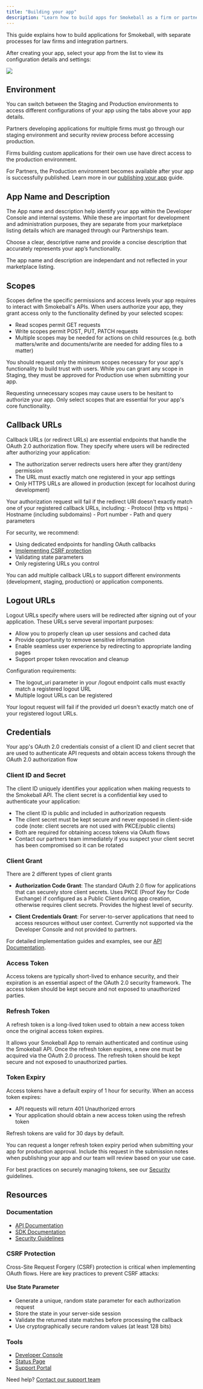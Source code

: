 ```yaml
---
title: "Building your app"
description: "Learn how to build apps for Smokeball as a firm or partner"
---
```


This guide explains how to build applications for Smokeball, with separate processes for law firms and integration partners.

After creating your app, select your app from the list to view its configuration details and settings:

<Frame>
  <img src="/images/apps/build-an-app.png"/>
</Frame>

## Environment

You can switch between the Staging and Production environments to access different configurations of your app using the tabs above your app details.

<Info>
Partners developing applications for multiple firms must go through our staging environment and security review process before accessing production.

Firms building custom applications for their own use have direct access to the production environment.
</Info>

For Partners, the Production environment becomes available after your app is successfully published. Learn more in our [publishing your app](/docs/platform-docs/publishing-app) guide.

## App Name and Description
The App name and description help identify your app within the Developer Console and internal systems. While these are important for development and administration purposes, they are separate from your marketplace listing details which are managed through our Partnerships team.

Choose a clear, descriptive name and provide a concise description that accurately represents your app’s functionality.

<Note>
The app name and description are independant and not reflected in your marketplace listing.
</Note>

## Scopes
Scopes define the specific permissions and access levels your app requires to interact with Smokeball's APIs. When users authorize your app, they grant access only to the functionality defined by your selected scopes:

- Read scopes permit GET requests
- Write scopes permit POST, PUT, PATCH requests
- Multiple scopes may be needed for actions on child resources (e.g. both matters/write and documents/write are needed for adding files to a matter)

You should request only the minimum scopes necessary for your app's functionality to build trust with users. While you can grant any scope in Staging, they must be approved for Production use when submitting your app.

<Warning>
Requesting unnecessary scopes may cause users to be hesitant to authorize your app. Only select scopes that are essential for your app's core functionality.
</Warning>


## Callback URLs
Callback URLs (or redirect URLs) are essential endpoints that handle the OAuth 2.0 authorization flow. They specify where users will be redirected after authorizing your application:

- The authorization server redirects users here after they grant/deny permission
- The URL must exactly match one registered in your app settings
- Only HTTPS URLs are allowed in production (except for localhost during development)

<Warning>
Your authorization request will fail if the redirect URI doesn't exactly match one of your registered callback URLs, including:
- Protocol (http vs https)
- Hostname (including subdomains)
- Port number
- Path and query parameters
</Warning>

For security, we recommend:
- Using dedicated endpoints for handling OAuth callbacks
- [Implementing CSRF protection](#csrf-protection)
- Validating state parameters
- Only registering URLs you control

You can add multiple callback URLs to support different environments (development, staging, production) or application components.

## Logout URLs
Logout URLs specify where users will be redirected after signing out of your application. These URLs serve several important purposes:

- Allow you to properly clean up user sessions and cached data
- Provide opportunity to remove sensitive information
- Enable seamless user experience by redirecting to appropriate landing pages
- Support proper token revocation and cleanup

Configuration requirements:
- The logout_uri parameter in your /logout endpoint calls must exactly match a registered logout URL
- Multiple logout URLs can be registered

<Warning>
Your logout request will fail if the provided url doesn't exactly match one of your registered logout URLs.
</Warning>

## Credentials
Your app's OAuth 2.0 credentials consist of a client ID and client secret that are used to authenticate API requests and obtain access tokens through the OAuth 2.0 authorization flow

### Client ID and Secret
The client ID uniquely identifies your application when making requests to the Smokeball API. The client secret is a confidential key used to authenticate your application:

- The client ID is public and included in authorization requests
- The client secret must be kept secure and never exposed in client-side code (note: client secrets are not used with PKCE/public clients)
- Both are required for obtaining access tokens via OAuth flows
- Contact our partners team immediately if you suspect your client secret has been compromised so it can be rotated

### Client Grant
There are 2 different types of client grants
- **Authorization Code Grant**: The standard OAuth 2.0 flow for applications that can securely store client secrets. Uses PKCE (Proof Key for Code Exchange) if configured as a Public Client during app creation, otherwise requires client secrets. Provides the highest level of security.

- **Client Credentials Grant**: For server-to-server applications that need to access resources without user context. Currently not supported via the Developer Console and not provided to partners.

For detailed implementation guides and examples, see our [API Documentation](/docs/api-docs).


### Access Token
Access tokens are typically short-lived to enhance security, and their expiration is an essential aspect of the OAuth 2.0 security framework. The access token should be kept secure and not exposed to unauthorized parties.

### Refresh Token
A refresh token is a long-lived token used to obtain a new access token once the original access token expires.

It allows your Smokeball App to remain authenticated and continue using the Smokeball API. Once the refresh token expires, a new one must be acquired via the OAuth 2.0 process. The refresh token should be kept secure and not exposed to unauthorized parties. 

### Token Expiry
Access tokens have a default expiry of 1 hour for security. When an access token expires:

- API requests will return 401 Unauthorized errors
- Your application should obtain a new access token using the refresh token

Refresh tokens are valid for 30 days by default.

<Note>
You can request a longer refresh token expiry period when submitting your app for production approval. Include this request in the submission notes when publishing your app and our team will review based on your use case.
</Note>

For best practices on securely managing tokens, see our [Security](/docs/platform-docs/6h78i901g345h-security) guidelines.


## Resources

### Documentation
- [API Documentation](/docs/api-docs/1e13a13124aee-introduction)
- [SDK Documentation](/docs/sdk-docs/675c9816cdaf6-getting-started)
- [Security Guidelines](/docs/platform-docs/6h78i901g345h-security)

### CSRF Protection
Cross-Site Request Forgery (CSRF) protection is critical when implementing OAuth flows. Here are key practices to prevent CSRF attacks:

#### Use State Parameter
- Generate a unique, random state parameter for each authorization request
- Store the state in your server-side session
- Validate the returned state matches before processing the callback
- Use cryptographically secure random values (at least 128 bits)

### Tools
- [Developer Console](https://console.smokeball.com)
- [Status Page](https://status.smokeball.com)
- [Support Portal](https://support.smokeball.com)

Need help? [Contact our support team](https://support.smokeball.com)

